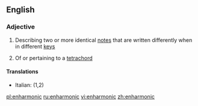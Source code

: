 ==English==

===Adjective===
{{wikipedia}}
{{en-adj}}

#{{music}} Describing two or more identical [[note]]s that are written differently when in different [[key]]s
#{{music}} Of or pertaining to a [[tetrachord]]

====Translations====
{{top}}
*Italian: {{t-|it|enarmonico}} (1,2)
{{mid}}

{{bottom}}

[[pl:enharmonic]]
[[ru:enharmonic]]
[[vi:enharmonic]]
[[zh:enharmonic]]